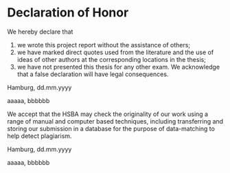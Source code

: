 # Declaration of Honor {-}



We hereby declare that 

1. we wrote this project report without the assistance of others;
2. we have marked direct quotes used from the literature and the use of ideas of other authors at the corresponding locations in the thesis;
3. we have not presented this thesis for any other exam. We acknowledge that a false declaration will have legal consequences.

Hamburg, dd.mm.yyyy

aaaaa, bbbbbb

\vspace{2.5cm}

We accept that the HSBA may check the originality of our work using a range of manual and computer based techniques, including transferring and storing our submission in a database for the purpose of data-matching to help detect plagiarism.

Hamburg, dd.mm.yyyy 

aaaaa, bbbbbb
